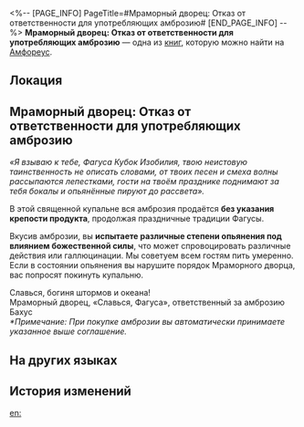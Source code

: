 <%-- [PAGE_INFO]
PageTitle=#Мраморный дворец: Отказ от ответственности для употребляющих амброзию#
[END_PAGE_INFO] --%>
{{Дополнить}}
{{Книга Инфобокс
|id           = 453
|Название     = 
|Изображение  = Предмет Книга Амфореус 1.png
|Мир          = Амфореус
|Томов        = 1
|Автор        = <!--нужно добавить-->
|Описание     = Соглашение, которое ответственный за амброзию в купальне Бахус подготовил для гостей, желающих вкусить амброзии. Гости, которые переоценят свои возможности, после подписания берут ответственность за все понесённые страдания.
|Том1         = {{tx}}
|Источник1    = {{tx|Отсутствует источник}}
|Персонажи    = 
|Фракции      = 
}}
'''Мраморный дворец: Отказ от ответственности для употребляющих амброзию''' — одна из [[Книги|книг]], которую можно найти на [[Амфореус]].

==Локация==
{{Отметка карты|<!--название карты-->|<!--id отметки-->}}

==Мраморный дворец: Отказ от ответственности для употребляющих амброзию==
''«Я взываю к тебе, Фагуса Кубок Изобилия, твою неистовую таинственность не описать словами, от твоих песен и смеха волны рассыпаются лепестками, гости на твоём празднике поднимают за тебя бокалы и опьянённые пируют до рассвета».''

В этой священной купальне вся амброзия продаётся '''без указания крепости продукта''', продолжая праздничные традиции Фагусы.

Вкусив амброзии, вы '''испытаете различные степени опьянения под влиянием божественной силы''', что может спровоцировать различные действия или галлюцинации. Мы советуем всем гостям пить умеренно. Если в состоянии опьянения вы нарушите порядок Мраморного дворца, вас попросят покинуть купальню.

Славься, богиня штормов и океана!<br />
Мраморный дворец, «Славься, Фагуса», ответственный за амброзию Бахус<br />
''*Примечание: При покупке амброзии вы автоматически принимаете указанное выше соглашение.''

==На других языках==
{{На других языках
|en   = Marmoreal Palace &mdash; Bath Ambrosia Imbibement Liability Waiver
|zhs  = 云石天宫•浴场秘酿畅饮免责协议
|zht  = 雲石天宮•浴場秘釀暢飲免責協議
|ja   = 雲石の天宮•バルネアのネクタール、飲み放題の免責事項同意書
|ko   = 마모리얼 천궁•목욕탕 암브로시아 음용 면책 합의
|es   = Palacio de Mármol: Exención de responsabilidad por beber ambrosía en las termas
|fr   = Palais marmoréen - Renonciation de responsabilité en cas d'ingestion d'ambroisie dans les bains
|ru   = Мраморный дворец: Отказ от ответственности для употребляющих амброзию
|th   = ข้อตกลง ปฏิเสธความรับผิดชอบต่อน้ำอมฤต ในโรงอาบน้ำแห่งวังศิลาเมฆา
|vi   = Thỏa Thuận Miễn Trừ Trách Nhiệm Khi Uống Rượu Mật Tại Nhà Tắm Thiên Cung Vân Thạch
|de   = Haftungsverzicht für Ambrosiakonsum im Marmorpalast
|id   = Marmoreal Palace: Perjanjian Pembebasan Panggung Jawab untuk Konsumsi Ambrosia di Pemandian
|pt   = Palácio Marmóreo - Termo de Isenção de Embebimento de Banho de Ambrosia
}}

==История изменений==
{{История изменений|3.5}}

[[en:]]
